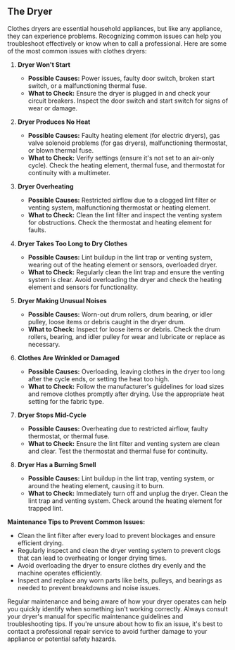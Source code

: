 ## The Dryer

Clothes dryers are essential household appliances, but like any appliance, they can experience problems. Recognizing common issues can help you troubleshoot effectively or know when to call a professional. Here are some of the most common issues with clothes dryers:

1. **Dryer Won't Start**

    - **Possible Causes:** Power issues, faulty door switch, broken start switch, or a malfunctioning thermal fuse.
    - **What to Check:** Ensure the dryer is plugged in and check your circuit breakers. Inspect the door switch and start switch for signs of wear or damage.

2. **Dryer Produces No Heat**

    - **Possible Causes:** Faulty heating element (for electric dryers), gas valve solenoid problems (for gas dryers), malfunctioning thermostat, or blown thermal fuse.
    - **What to Check:** Verify settings (ensure it's not set to an air-only cycle). Check the heating element, thermal fuse, and thermostat for continuity with a multimeter.

3. **Dryer Overheating**

    - **Possible Causes:** Restricted airflow due to a clogged lint filter or venting system, malfunctioning thermostat or heating element.
    - **What to Check:** Clean the lint filter and inspect the venting system for obstructions. Check the thermostat and heating element for faults.

4. **Dryer Takes Too Long to Dry Clothes**

    - **Possible Causes:** Lint buildup in the lint trap or venting system, wearing out of the heating element or sensors, overloaded dryer.
    - **What to Check:** Regularly clean the lint trap and ensure the venting system is clear. Avoid overloading the dryer and check the heating element and sensors for functionality.

5. **Dryer Making Unusual Noises**

    - **Possible Causes:** Worn-out drum rollers, drum bearing, or idler pulley, loose items or debris caught in the dryer drum.
    - **What to Check:** Inspect for loose items or debris. Check the drum rollers, bearing, and idler pulley for wear and lubricate or replace as necessary.

6. **Clothes Are Wrinkled or Damaged**

    - **Possible Causes:** Overloading, leaving clothes in the dryer too long after the cycle ends, or setting the heat too high.
    - **What to Check:** Follow the manufacturer's guidelines for load sizes and remove clothes promptly after drying. Use the appropriate heat setting for the fabric type.

7. **Dryer Stops Mid-Cycle**

    - **Possible Causes:** Overheating due to restricted airflow, faulty thermostat, or thermal fuse.
    - **What to Check:** Ensure the lint filter and venting system are clean and clear. Test the thermostat and thermal fuse for continuity.

8. **Dryer Has a Burning Smell**
    - **Possible Causes:** Lint buildup in the lint trap, venting system, or around the heating element, causing it to burn.
    - **What to Check:** Immediately turn off and unplug the dryer. Clean the lint trap and venting system. Check around the heating element for trapped lint.

**Maintenance Tips to Prevent Common Issues:**

-   Clean the lint filter after every load to prevent blockages and ensure efficient drying.
-   Regularly inspect and clean the dryer venting system to prevent clogs that can lead to overheating or longer drying times.
-   Avoid overloading the dryer to ensure clothes dry evenly and the machine operates efficiently.
-   Inspect and replace any worn parts like belts, pulleys, and bearings as needed to prevent breakdowns and noise issues.

Regular maintenance and being aware of how your dryer operates can help you quickly identify when something isn't working correctly. Always consult your dryer's manual for specific maintenance guidelines and troubleshooting tips. If you're unsure about how to fix an issue, it's best to contact a professional repair service to avoid further damage to your appliance or potential safety hazards.
